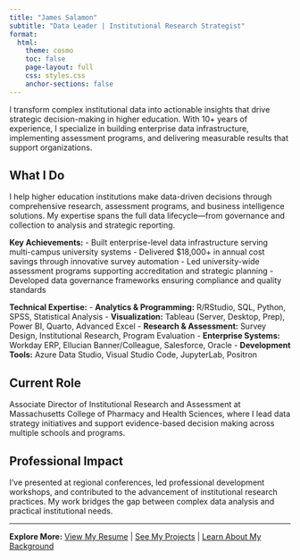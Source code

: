 ```yaml
---
title: "James Salamon"
subtitle: "Data Leader | Institutional Research Strategist"
format:
  html:
    theme: cosmo
    toc: false
    page-layout: full
    css: styles.css
    anchor-sections: false
---
```


I transform complex institutional data into actionable insights that drive strategic decision-making in higher education. With 10+ years of experience, I specialize in building enterprise data infrastructure, implementing assessment programs, and delivering measurable results that support organizations.

## What I Do

I help higher education institutions make data-driven decisions through comprehensive research, assessment programs, and business intelligence solutions. My expertise spans the full data lifecycle—from governance and collection to analysis and strategic reporting.

**Key Achievements:**
- Built enterprise-level data infrastructure serving multi-campus university systems
- Delivered $18,000+ in annual cost savings through innovative survey automation
- Led university-wide assessment programs supporting accreditation and strategic planning
- Developed data governance frameworks ensuring compliance and quality standards

**Technical Expertise:**
- **Analytics & Programming:** R/RStudio, SQL, Python, SPSS, Statistical Analysis
- **Visualization:** Tableau (Server, Desktop, Prep), Power BI, Quarto, Advanced Excel
- **Research & Assessment:** Survey Design, Institutional Research, Program Evaluation
- **Enterprise Systems:** Workday ERP, Ellucian Banner/Colleague, Salesforce, Oracle
- **Development Tools:** Azure Data Studio, Visual Studio Code, JupyterLab, Positron

## Current Role

Associate Director of Institutional Research and Assessment at Massachusetts College of Pharmacy and Health Sciences, where I lead data strategy initiatives and support evidence-based decision making across multiple schools and programs.

## Professional Impact

I've presented at regional conferences, led professional development workshops, and contributed to the advancement of institutional research practices. My work bridges the gap between complex data analysis and practical institutional needs.

---

**Explore More:**
[View My Resume](James Salamon_Resume.qmd) | [See My Projects](projects.qmd) | [Learn About My Background](about.qmd)